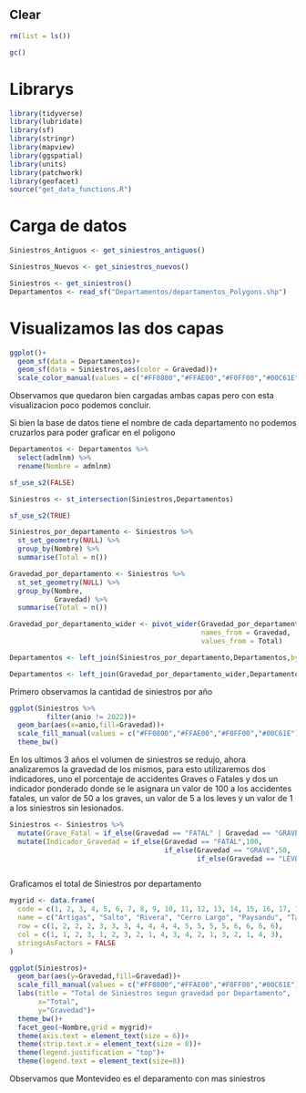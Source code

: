 
## Clear

```r
rm(list = ls())

gc()
```

# Librarys

```r
library(tidyverse)
library(lubridate)
library(sf)
library(stringr)
library(mapview)
library(ggspatial)
library(units)
library(patchwork)
library(geofacet)
source("get_data_functions.R")
```

# Carga de datos

```r
Siniestros_Antiguos <- get_siniestros_antiguos()
```

```r
Siniestros_Nuevos <- get_siniestros_nuevos()
```

```r
Siniestros <- get_siniestros()
Departamentos <- read_sf("Departamentos/departamentos_Polygons.shp")
```

# Visualizamos las dos capas

```r
ggplot()+
  geom_sf(data = Departamentos)+
  geom_sf(data = Siniestros,aes(color = Gravedad))+
  scale_color_manual(values = c("#FF0800","#FFAE00","#F0FF00","#00C61E"))
```

Observamos que quedaron bien cargadas ambas capas pero con esta visualizacion poco podemos concluir.

Si bien la base de datos tiene el nombre de cada departamento no podemos cruzarlos para poder graficar en el poligono

```r
Departamentos <- Departamentos %>%
  select(admlnm) %>%
  rename(Nombre = admlnm)

sf_use_s2(FALSE)

Siniestros <- st_intersection(Siniestros,Departamentos)

sf_use_s2(TRUE)
```

```r
Siniestros_por_departamento <- Siniestros %>%
  st_set_geometry(NULL) %>%
  group_by(Nombre) %>%
  summarise(Total = n())

Gravedad_por_departamento <- Siniestros %>%
  st_set_geometry(NULL) %>%
  group_by(Nombre,
           Gravedad) %>%
  summarise(Total = n())

Gravedad_por_departamento_wider <- pivot_wider(Gravedad_por_departamento,
                                               names_from = Gravedad,
                                               values_from = Total)
```

```r
Departamentos <- left_join(Siniestros_por_departamento,Departamentos,by = "Nombre")
```

```r
Departamentos <- left_join(Gravedad_por_departamento_wider,Departamentos,by = "Nombre")
```

Primero observamos la cantidad de siniestros por año

```r
ggplot(Siniestros %>%
         filter(anio != 2022))+
  geom_bar(aes(x=anio,fill=Gravedad))+
  scale_fill_manual(values = c("#FF0800","#FFAE00","#F0FF00","#00C61E"))+
  theme_bw()
```

En los ultimos 3 años el volumen de siniestros se redujo, ahora analizaremos la gravedad de los mismos, para esto utilizaremos dos indicadores, uno el porcentaje de accidentes Graves o Fatales y dos un indicador ponderado donde se le asignara un valor de 100 a los accidentes fatales, un valor de 50 a los graves, un valor de 5 a los leves y un valor de 1 a los siniestros sin lesionados.

```r
Siniestros <- Siniestros %>%
  mutate(Grave_Fatal = if_else(Gravedad == "FATAL" | Gravedad == "GRAVE","Grave o Fatal","Menor")) %>%
  mutate(Indicador_Gravedad = if_else(Gravedad == "FATAL",100,
                                      if_else(Gravedad == "GRAVE",50,
                                              if_else(Gravedad == "LEVE",5,1))))
```

```r

```


Graficamos el total de Siniestros por departamento

```r
mygrid <- data.frame(
  code = c(1, 2, 3, 4, 5, 6, 7, 8, 9, 10, 11, 12, 13, 14, 15, 16, 17, 18, 19),
  name = c("Artigas", "Salto", "Rivera", "Cerro Largo", "Paysandu", "Tacuarembo", "Treinta y tres", "Durazno", "Rio Negro", "Rocha", "Florida", "Lavalleja", "Flores", "Soriano", "Canelones", "San Jose", "Colonia", "Maldonado", "Montevideo"),
  row = c(1, 2, 2, 2, 3, 3, 3, 4, 4, 4, 4, 5, 5, 5, 5, 6, 6, 6, 6),
  col = c(1, 1, 2, 3, 1, 2, 3, 2, 1, 4, 3, 4, 2, 1, 3, 2, 1, 4, 3),
  stringsAsFactors = FALSE
)
```

```r
ggplot(Siniestros)+
  geom_bar(aes(y=Gravedad,fill=Gravedad))+  
  scale_fill_manual(values = c("#FF0800","#FFAE00","#F0FF00","#00C61E"))+
  labs(title = "Total de Siniestros segun gravedad por Departamento",
       x="Total",
       y="Gravedad")+
  theme_bw()+
  facet_geo(~Nombre,grid = mygrid)+
  theme(axis.text = element_text(size = 6))+
  theme(strip.text.x = element_text(size = 8))+
  theme(legend.justification = "top")+
  theme(legend.text = element_text(size=8))
```

Observamos que Montevideo es el deparamento con mas siniestros
